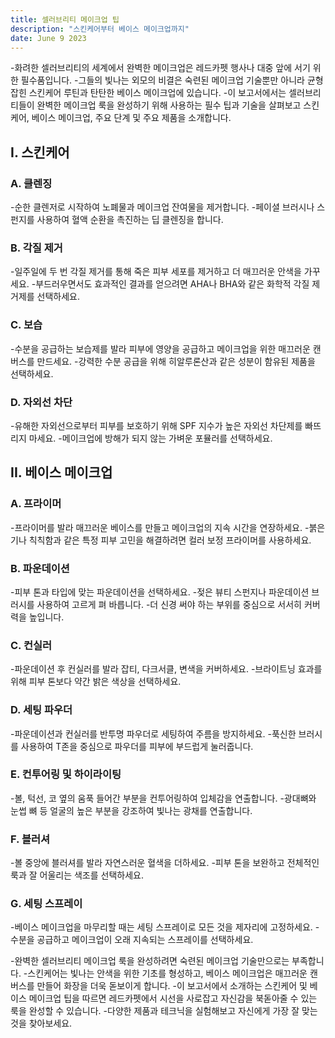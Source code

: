 ```yaml
---
title: 셀러브리티 메이크업 팁
description: "스킨케어부터 베이스 메이크업까지"
date: June 9 2023
---
```

-화려한 셀러브리티의 세계에서 완벽한 메이크업은 레드카펫 행사나 대중 앞에 서기 위한 필수품입니다. 
-그들의 빛나는 외모의 비결은 숙련된 메이크업 기술뿐만 아니라 균형 잡힌 스킨케어 루틴과 탄탄한 베이스 메이크업에 있습니다. 
-이 보고서에서는 셀러브리티들이 완벽한 메이크업 룩을 완성하기 위해 사용하는 필수 팁과 기술을 살펴보고 스킨케어, 베이스 메이크업, 주요 단계 및 주요 제품을 소개합니다.

## I. 스킨케어
### A. 클렌징

-순한 클렌저로 시작하여 노폐물과 메이크업 잔여물을 제거합니다.
-페이셜 브러시나 스펀지를 사용하여 혈액 순환을 촉진하는 딥 클렌징을 합니다.
### B. 각질 제거

-일주일에 두 번 각질 제거를 통해 죽은 피부 세포를 제거하고 더 매끄러운 안색을 가꾸세요.
-부드러우면서도 효과적인 결과를 얻으려면 AHA나 BHA와 같은 화학적 각질 제거제를 선택하세요.
### C. 보습

-수분을 공급하는 보습제를 발라 피부에 영양을 공급하고 메이크업을 위한 매끄러운 캔버스를 만드세요.
-강력한 수분 공급을 위해 히알루론산과 같은 성분이 함유된 제품을 선택하세요.
### D. 자외선 차단

-유해한 자외선으로부터 피부를 보호하기 위해 SPF 지수가 높은 자외선 차단제를 빠뜨리지 마세요.
-메이크업에 방해가 되지 않는 가벼운 포뮬러를 선택하세요.
## II. 베이스 메이크업
### A. 프라이머

-프라이머를 발라 매끄러운 베이스를 만들고 메이크업의 지속 시간을 연장하세요.
-붉은기나 칙칙함과 같은 특정 피부 고민을 해결하려면 컬러 보정 프라이머를 사용하세요.
### B. 파운데이션

-피부 톤과 타입에 맞는 파운데이션을 선택하세요.
-젖은 뷰티 스펀지나 파운데이션 브러시를 사용하여 고르게 펴 바릅니다.
-더 신경 써야 하는 부위를 중심으로 서서히 커버력을 높입니다.
### C. 컨실러

-파운데이션 후 컨실러를 발라 잡티, 다크서클, 변색을 커버하세요.
-브라이트닝 효과를 위해 피부 톤보다 약간 밝은 색상을 선택하세요.
### D. 세팅 파우더

-파운데이션과 컨실러를 반투명 파우더로 세팅하여 주름을 방지하세요.
-푹신한 브러시를 사용하여 T존을 중심으로 파우더를 피부에 부드럽게 눌러줍니다.
### E. 컨투어링 및 하이라이팅

-볼, 턱선, 코 옆의 움푹 들어간 부분을 컨투어링하여 입체감을 연출합니다.
-광대뼈와 눈썹 뼈 등 얼굴의 높은 부분을 강조하여 빛나는 광채를 연출합니다.
### F. 블러셔

-볼 중앙에 블러셔를 발라 자연스러운 혈색을 더하세요.
-피부 톤을 보완하고 전체적인 룩과 잘 어울리는 색조를 선택하세요.
### G. 세팅 스프레이

-베이스 메이크업을 마무리할 때는 세팅 스프레이로 모든 것을 제자리에 고정하세요.
-수분을 공급하고 메이크업이 오래 지속되는 스프레이를 선택하세요.

-완벽한 셀러브리티 메이크업 룩을 완성하려면 숙련된 메이크업 기술만으로는 부족합니다. 
-스킨케어는 빛나는 안색을 위한 기초를 형성하고, 베이스 메이크업은 매끄러운 캔버스를 만들어 화장을 더욱 돋보이게 합니다. 
-이 보고서에서 소개하는 스킨케어 및 베이스 메이크업 팁을 따르면 레드카펫에서 시선을 사로잡고 자신감을 북돋아줄 수 있는 룩을 완성할 수 있습니다. 
-다양한 제품과 테크닉을 실험해보고 자신에게 가장 잘 맞는 것을 찾아보세요.